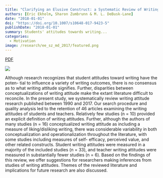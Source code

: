 ```yaml
---
title: "Clarifying an Elusive Construct: a Systematic Review of Writing Attitudes"
authors: [Eric Ekholm, Sharon Zumbrunn & M. L. DeBusk-Lane]
date: "2018-01-01"
doi: "https://doi.org/10.1007/s10648-017-9423-5"
publishDate: "2018-01-01"
summary: Students' attitudes towards writing...
categories:
  - Motivation
image: /research/ee_sz_md_2017/featured.png
---
```

::: {.column-page-inset .text-center}
```{=html}
<a class="btn btn-outline-danger btn-lg" href="/research/ee_sz_md_2017/ee_sz_md_2017.pdf" target="_blank" rel="noopener">PDF</a>
```
:::

![](featured.png){.image-fluid .mx-auto .d-block}


Although research recognizes that student attitudes toward writing have the poten- tial to influence a variety of writing outcomes, there is no consensus as to what writing attitude signifies. Further, disparities between conceptualizations of writing attitude make the extant literature difficult to reconcile. In the present study, we systematically review writing attitude research published between 1990 and 2017. Our search procedure and quality analysis led to the retention of 46 articles examining the writing attitudes of students and teachers. Relatively few studies (n = 10) provided an explicit definition of writing attitudes. Further, although the authors of many studies (n = 16) conceptualized writing attitude as including a measure of liking/disliking writing, there was considerable variability in both conceptualization and operationalization throughout the literature, with some studies including measures of self- efficacy, perceived value, and other related constructs. Student writing attitudes were measured in a majority of the included studies (n = 33), and teacher writing attitudes were measured in substantially fewer studies (n = 6). Based on the findings of this review, we offer suggestions for researchers making inferences from studies of writing attitudes. Themes of the reviewed literature and implications for future research are also discussed.
